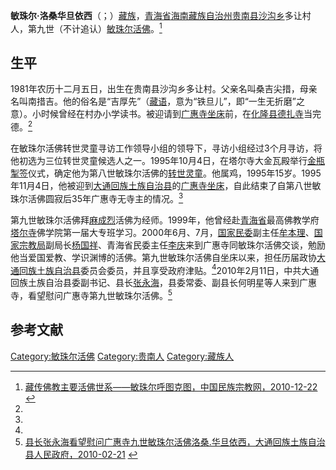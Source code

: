 '''敏珠尔·洛桑华旦依西'''（{{bo|z=བལོ་བཟང་དཔལ་ལདན་ཡི་ཤེས|w=blo bzang dpal ldan ye shes}}；{{bd|1981年|||}}）[[藏族|藏族]]，[[青海省|青海省]][[海南藏族自治州|海南藏族自治州]][[贵南县|贵南县]][[沙沟乡_(贵南县)|沙沟乡]]多让村人，第九世（不计追认）[[敏珠尔活佛|敏珠尔活佛]]。<ref name=zgmzzjw>[http://www.mzb.com.cn/html/Home/report/162529-1.htm 藏传佛教主要活佛世系——敏珠尔呼图克图，中国民族宗教网，2010-12-22] {{webarchive|url=https://web.archive.org/web/20140505072151/http://www.mzb.com.cn/html/Home/report/162529-1.htm |date=2014-05-05 }}</ref>

==生平==
1981年农历十二月五日，出生在贵南县沙沟乡多让村。父亲名叫桑吉尖措，母亲名叫南措吉。他的俗名是“吉厚先”（[[藏语|藏语]]，意为“铁旦儿”，即“一生无折磨”之意）。小时候曾经在村办小学读书。被迎请到[[广惠寺|广惠寺]][[坐床|坐床]]前，在[[化隆县|化隆县]][[德扎寺|德扎寺]]当完德。<ref name=zgmzzjw/>

在敏珠尔活佛转世灵童寻访工作领导小组的领导下，寻访小组经过3个月寻访，将他初选为三位转世灵童候选人之一。1995年10月4日，在塔尔寺大金瓦殿举行[[金瓶掣签|金瓶掣签]]仪式，确定他为第八世敏珠尔活佛的[[转世灵童|转世灵童]]。他属鸡，1995年15岁。1995年11月4日，他被迎到[[大通回族土族自治县|大通回族土族自治县]]的[[广惠寺|广惠寺]][[坐床|坐床]]，自此结束了自第八世敏珠尔活佛圆寂后35年广惠寺无寺主的情况。<ref name=zgmzzjw/>

第九世敏珠尔活佛拜[[麻成烈|麻成烈]]活佛为经师。1999年，他曾经赴[[青海省|青海省]]最高佛教学府[[塔尔寺|塔尔寺]]佛学院第一届大专班学习。2000年6月、7月，[[国家民委|国家民委]]副主任[[牟本理|牟本理]]、[[国家宗教局|国家宗教局]]副局长[[杨国祥|杨国祥]]、青海省民委主任[[李庆|李庆]]来到广惠寺同敏珠尔活佛交谈，勉励他当爱国爱教、学识渊博的活佛。第九世敏珠尔活佛自坐床以来，担任历届政协[[大通回族土族自治县|大通回族土族自治县]]委员会委员，并且享受政府津贴。<ref name=zgmzzjw/>2010年2月11日，中共大通回族土族自治县委副书记、县长[[张永海|张永海]]，县委常委、副县长何明星等人来到广惠寺，看望慰问广惠寺第九世敏珠尔活佛。<ref>[http://www.datong.gov.cn/html/2250/142705.html 县长张永海看望慰问广惠寺九世敏珠尔活佛洛桑.华旦依西，大通回族土族自治县人民政府，2010-02-21] {{webarchive|url=https://web.archive.org/web/20140505060336/http://www.datong.gov.cn/html/2250/142705.html |date=2014-05-05 }}</ref>

==参考文献==
{{reflist}}

[[Category:敏珠尔活佛|Category:敏珠尔活佛]]
[[Category:贵南人|Category:贵南人]]
[[Category:藏族人|Category:藏族人]]